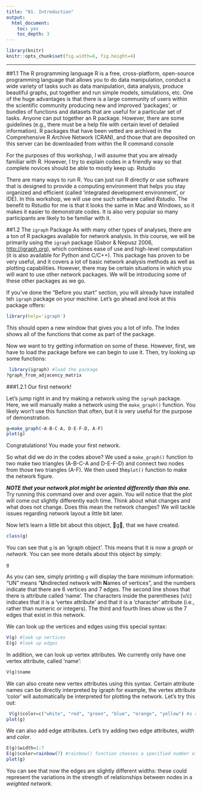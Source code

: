 ```yaml
---
title: "01. Introduction"
output: 
  html_document:
    toc: yes
    toc_depth: 3
---
```

```r
library(knitr)
knitr::opts_chunk$set(fig.width=6, fig.height=4) 
```

-----

##1.1 The R programming language
R is a free, cross-platform, open-source programming language that allows you to do data manipulation, conduct a wide variety of tasks such as data manipulation, data analysis, produce beautiful graphs, put together and run simple models, simulations, etc.
One of the huge advantages is that there is a large community of users within the scientific community producing new and improved ‘packages’, or bundles of functions and datasets that are useful for a particular set of tasks. Anyone can put together an R package. However, there are some guidelines (e.g., there must be a help file with certain level of detailed information). R packages that have been vetted are archived in the Comprehensive R Archive Network (CRAN), and those that are deposited on this server can be downloaded from within the R command console

For the purposes of this workshop, I will assume that you are already familiar with R. However, I try to explain codes in a friendly way so that complete novices should be able to mostly keep up.
Rstudio

There are many ways to run R. You can just run R directly or use software that is designed to provide a computing environment that helps you stay organized and efficient (called ‘integrated development environment’, or IDE). In this workshop, we will use one such software called *Rstudio*. The benefit to Rstudio for me is that it looks the same in Mac and Windows, so it makes it easier to demonstrate codes. It is also very popular so many participants are likely to be familiar with it.

##1.2 The `igraph` Package
As with many other types of analyses, there are a ton of R packages available for network analysis. In this course, we will be primarily using the `igraph` package (Gabor & Nepusz 2006, [http://igraph.org](http://igraph.org)), which combines ease of use and high-level computation (it is also available for Python and C/C++). This package has proven to be very useful, and it covers a lot of basic network analysis methods as well as plotting capabilities. However, there may be certain situations in which you will want to use other network packages. We will be introducing some of these other packages as we go.

If you've done the "Before you start" section, you will already have installed teh `igraph` package on your machine. Let's go ahead and look at this package offers:

```r
library(help='igraph')
```

This should open a new window that gives you a lot of info. The Index shows all of the functions that
come as part of the package.

Now we want to try getting information on some of these. However, first, we have to load the package before we can begin to use it. Then, try looking up some functions:

```r
 library(igraph) #load the package 
?graph_from_adjacency_matrix
```


###1.2.1 Our first network!

Let’s jump right in and try making a network using the `igraph` package. Here, we will manually make a network using the `make_graph()` function. You likely won’t use this function that often, but it is very useful for the purpose of demonstration.

```r
g=make_graph(~A-B-C-A, D-E-F-D, A-F) 
plot(g)
```

Congratulations! You made your first network.

So what did we do in the codes above? We used a `make_graph()` function to two make two triangles (A-B-C-A and D-E-F-D) and connect two nodes from those two triangles (A-F). We then used the`plot()` function to make the network figure.

***NOTE that your network plot might be oriented differently than this one.*** Try running this command over and over again. You will notice that the plot will come out slightly differently each time. Think about what changes and what does not change. Does this mean the network changes? We will tackle issues regarding network layout a little bit later.


Now let’s learn a little bit about this object, g, that we have created.

```r
class(g)
```
You can see that `g` is an ‘igraph object’. This means that it is now a *graph* or *network*. You can see more details about this object by simply:

```r
g
```

As you can see, simply printing `g` will display the bare minimum information: “UN” means “**U**ndirected network with **N**ames of vertices”, and the numbers indicate that there are 6 vertices and 7 edges. The second line shows that there is attribute called 'name'. The characters inside the parentheses (v/c) indicates that it is a ‘vertex attribute’ and that it is a ‘character’ attribute (i.e., rather than numeric or integers). The third and fourth lines show us the 7 edges that exist in this network.


We can look up the vertices and edges using this special syntax:
```r
V(g) #look up vertices 
E(g) #look up edges
```

In addition, we can look up vertex attributes. We currently only have one vertex attribute, called ‘name’:
```r
V(g)$name
```

We can also create new vertex attributes using this syntax. Certain attribute names can be directly interpreted by igraph for example, the vertex attribute ‘color’ will automatically be interpreted for plotting the network. Let’s try this out:

```r
 V(g)$color=c("white", "red", "green", "blue", "orange", "yellow") #a random set of colors 
plot(g)
```

We can also add edge attributes. Let’s try adding two edge attributes, *width* and *color*.

```r
E(g)$width=1:7
E(g)$color=rainbow(7) #rainbow() function chooses a specified number of colors 
plot(g)
```

You can see that now the edges are slightly different widths: these could represent the variations in the strength of relationships between nodes in a *weighted network*.




